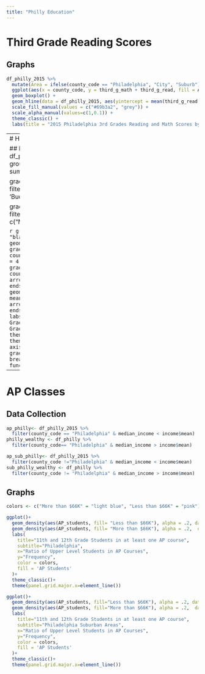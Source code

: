 ```yaml
---
title: "Philly Education"
---
```


# Third Grade Reading Scores

## Graphs
```r
df_philly_2015 %>% 
  mutate(Area = ifelse(county_code == "Philadelphia", "City", "Suburb")) %>% 
  ggplot(aes(x = county_code, y = third_g_math + third_g_read, fill = Area, alpha = Area)) +
  geom_boxplot() +
  geom_hline(data = df_philly_2015, aes(yintercept = mean(third_g_read, na.rm = TRUE) + mean(third_g_math, na.rm = TRUE)), col = "red",linetype='dotted') + 
  scale_fill_manual(values = c("#69b3a2", "grey")) +
  scale_alpha_manual(values=c(1,0.1)) +
  theme_classic() +
  labs(title = "2015 Philadelphia 3rd Grades Reading and Math Scores by County", subtitle = "The red lines show U.S nation's average", x = "County", y = "3rd Grades Reading & Math score")
```

----
# Highschool Graduation Rates 

## Data Collection
```r
grad_rates_philly <- df_philly %>%
  group_by(county_code,year)%>%
  summarise(mean_grad = mean(hs_grads))

grad_rates_good <- grad_rates_philly %>% filter(county_code %in% c('Philadelphia',
    'Bucks',
    'Chester',
    'Delaware'))

grad_rates_bad <-  grad_rates_philly %>% filter(county_code %in% c("Montgomery"))
```

```r
grad_color = c("black", "black", "black", "black", "red")
ggplot() + 
  geom_point(data = grad_rates_philly,aes(x = mean_grad, y = county_code, color = factor(year)), size = 4, alpha = .8)+
  geom_line(data = grad_rates_good, aes(x = mean_grad, y = county_code), arrow = arrow(length=unit(0.20,"cm"), ends="last", type = "closed"))+
  geom_line(data = grad_rates_bad, aes(x = mean_grad, y = county_code), arrow = arrow(length=unit(0.30,"cm"), ends="first", type = "closed"))+
  labs(title = "Change in High School Graduation Rate", 
       x = "Percent Graduated",
       y = "Region")+
  theme_classic()+
  theme(panel.grid.major.x=element_line(), axis.text.y = element_text(colour = grad_color))+
   scale_x_continuous(
            breaks=seq(50, 100, 2),
            labels = function(x){paste0(x*1, '%')}
            )
```

----
# AP Classes 

## Data Collection
```r
ap_philly<- df_philly_2015 %>%
  filter(county_code == "Philadelphia" & median_income < income$mean)
philly_wealthy <- df_philly %>%
  filter(county_code== "Philadelphia" & median_income > income$mean)

ap_sub_philly<- df_philly_2015 %>%
  filter(county_code !="Philadelphia" & median_income < income$mean)
sub_philly_wealthy <- df_philly %>%
  filter(county_code != "Philadelphia" & median_income > income$mean)
```

##  Graphs
```r
colors <- c("More than $66K" = "light blue", "Less than $66K" = "pink")

ggplot()+
  geom_density(aes(AP_students, fill= "Less than $66K"), alpha = .2, data = ap_philly)+
  geom_density(aes(AP_students, fill= "More than $66K"), alpha = .2,  data = philly_wealthy)+
  labs(
    title="11th and 12th Grade Students in at least one AP course",
    subtitle="Philadelphia",
    x="Ratio of Upper Level Students in AP Courses",
    y="Frequency",
    color = colors,
    fill = 'AP Students'
  )+
  theme_classic()+
  theme(panel.grid.major.x=element_line())

ggplot()+
  geom_density(aes(AP_students, fill="Less than $66K"), alpha = .2, data = ap_sub_philly)+
  geom_density(aes(AP_students, fill="More than $66K"), alpha = .2,  data = sub_philly_wealthy)+
  labs(
    title="11th and 12th Grade Students in at least one AP course",
    subtitle="Philadelphia Suburban Areas",
    x="Ratio of Upper Level Students in AP Courses",
    y="Frequency",
    color = colors,
    fill = 'AP Students'
  )+
  theme_classic()+
  theme(panel.grid.major.x=element_line())
```